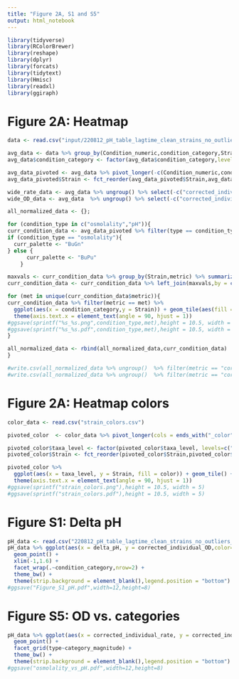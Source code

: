 ```yaml
---
title: "Figure 2A, S1 and S5"
output: html_notebook
---
```



```r
library(tidyverse)
library(RColorBrewer)
library(reshape)
library(dplyr)
library(forcats)
library(tidytext)
library(Hmisc)
library(readxl)
library(ggiraph)
```
# Figure 2A: Heatmap
```r
data <- read.csv("input/220812_pH_table_lagtime_clean_strains_no_outliers2.csv")

avg_data <- data %>% group_by(Condition_numeric,condition_category,Strain,order,type) %>% summarize_at(c("corrected_individual_rate","corrected_individual_OD"), mean) 
avg_data$condition_category <- factor(avg_data$condition_category,levels = c("lowest osmolality","~890 mOsm/kg", "~1170 mOsm/kg", "~1800 mOsm/kg", "pH 4", "pH 5.5", "pH 6.9", "pH 7.4"))

avg_data_pivoted <- avg_data %>% pivot_longer(-c(Condition_numeric,condition_category,Strain,order,type),names_to="metric")
avg_data_pivoted$Strain <- fct_reorder(avg_data_pivoted$Strain,avg_data_pivoted$order)

wide_rate_data <- avg_data %>% ungroup() %>% select(-c("corrected_individual_OD","type","Condition_numeric")) %>% pivot_wider(names_from = "condition_category",values_from = "corrected_individual_rate")
wide_OD_data <- avg_data  %>% ungroup() %>% select(-c("corrected_individual_rate","type","Condition_numeric")) %>% pivot_wider(names_from = "condition_category",values_from = "corrected_individual_OD")

all_normalized_data <- {};

for (condition_type in c("osmolality","pH")){
curr_condition_data <- avg_data_pivoted %>% filter(type == condition_type)
if (condition_type == "osmolality"){ 
  curr_palette <- "BuGn"
} else {
      curr_palette <- "BuPu"
    }

maxvals <- curr_condition_data %>% group_by(Strain,metric) %>% summarize_at(vars(value),max,na.rm = TRUE) %>% dplyr::rename(max_val = value)
curr_condition_data <- curr_condition_data %>% left_join(maxvals,by = c("Strain","metric")) %>% mutate(normalized_val = value/max_val)

for (met in unique(curr_condition_data$metric)){
curr_condition_data %>% filter(metric == met) %>%
  ggplot(aes(x = condition_category,y = Strain)) + geom_tile(aes(fill = normalized_val)) + theme_bw() + scale_fill_distiller(palette=curr_palette, direction = 1) + xlab("Condition") + 
  theme(axis.text.x = element_text(angle = 90, hjust = 1)) 
#ggsave(sprintf("%s_%s.png",condition_type,met),height = 10.5, width = 6)
#ggsave(sprintf("%s_%s.pdf",condition_type,met),height = 10.5, width = 6)
}

all_normalized_data <- rbind(all_normalized_data,curr_condition_data)
}

#write.csv(all_normalized_data %>% ungroup()  %>% filter(metric == "corrected_individual_rate") %>% select(-c("type","value","max_val","Condition_numeric")) %>% pivot_wider(names_from = "condition_category",values_from = "normalized_val"),"normalized_rate_data.csv")
#write.csv(all_normalized_data %>% ungroup()  %>% filter(metric == "corrected_individual_OD") %>% select(-c("type","value","max_val","Condition_numeric")) %>% pivot_wider(names_from = "condition_category",values_from = "normalized_val"),"normalized_OD_data.csv")


```
# Figure 2A: Heatmap colors
```r
color_data <- read.csv("strain_colors.csv")

pivoted_color  <- color_data %>% pivot_longer(cols = ends_with("_color"), names_to = "taxa_level", values_to = "color") 

pivoted_color$taxa_level <- factor(pivoted_color$taxa_level, levels=c("phylum_color", "class_color", "order_color","family_color"))
pivoted_color$Strain <- fct_reorder(pivoted_color$Strain,pivoted_color$order)

pivoted_color %>%
  ggplot(aes(x = taxa_level, y = Strain, fill = color)) + geom_tile() + scale_fill_identity() + theme_bw() +  xlab("Taxonomic level") + 
  theme(axis.text.x = element_text(angle = 90, hjust = 1)) 
#ggsave(sprintf("strain_colors.png"),height = 10.5, width = 5)
#ggsave(sprintf("strain_colors.pdf"),height = 10.5, width = 5)
```

# Figure S1: Delta pH 
```r
pH_data <- read.csv("220812_pH_table_lagtime_clean_strains_no_outliers_with_pH.csv")
pH_data %>% ggplot(aes(x = delta_pH, y = corrected_individual_OD,color=SILVA_family)) + 
  geom_point() + 
  xlim(-1,1.6) + 
  facet_wrap(.~condition_category,nrow=2) +
  theme_bw() +
  theme(strip.background = element_blank(),legend.position = "bottom")
#ggsave("Figure_S1_pH.pdf",width=12,height=8)
```
# Figure S5: OD vs. categories
```r
pH_data %>% ggplot(aes(x = corrected_individual_rate, y = corrected_individual_OD,color=SILVA_family)) + 
  geom_point() + 
  facet_grid(type~category_magnitude) +
  theme_bw() +
  theme(strip.background = element_blank(),legend.position = "bottom")
#ggsave("osmolality_vs_pH.pdf",width=12,height=8)
```






